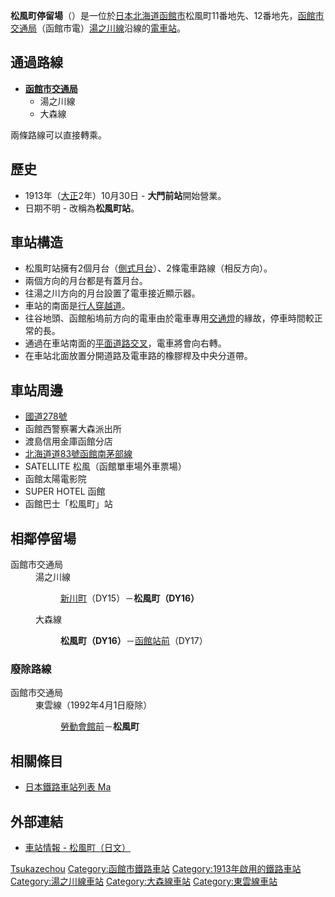 {{日本車站資訊
|公司色 = #1C218C
|文字色 = 
|站名 = 松風町停留場
|圖片 = Matsukazecho_Station.jpg
|pxl = 240px
|圖片說明 = 松風町停留場（攝於2009年5月）
|日文原名 = 松風町
|平假名 = まつかぜちょう
|羅馬拼音 = Matsukazechō
|副站名 = 
|電報略號 = 
|車站編號 = '''DY16'''
|所屬公司 = [[函館市交通局|函館市交通局]]
|所在地 = [[北海道|北海道]][[函館市|函館市]]松風町
|車站構造 = 地面車站
|月台配置 = 2面2線
|啟用年月日 = 1913年10月30日
|廢站年月日 = 
|乘客人數 = 
|上下車人次 = 
|統計年度 = 
|停站路線數 = 2
|所屬路線1 = 湯之川線
|距離1 = 6.0
|起點站1 = [[湯之川停留場|湯之川]]
|前一站1 = DY15 [[新川町停留場|新川町]]
|前一站距離1 = 0.4
|後一站距離1 = 
|後一站1 = 
|所屬路線2 = 大森線
|距離2 = 0.0
|起點站2 = 松風町
|前一站2 = 
|前一站距離2 = 
|後一站距離2 = 0.5
|後一站2 = [[函館站|函館站前]] DY17
|轉車 = 
|備註 = 
|全寬備註 = 
}}
'''松風町停留場'''（{{jpn|j=松風町停留場|hg=まつかぜちょうていりゅうじょう|rm=Matsukazechō teiryūjō|f=y}}）是一位於[[日本|日本]][[北海道|北海道]][[函館市|函館市]]松風町11番地先、12番地先，[[函館市交通局|函館市交通局]]（函館市電）[[湯之川線|湯之川線]]沿線的[[鐵路車站|電車站]]。

== 通過路線 ==
* '''[[函館市交通局|函館市交通局]]'''
** 湯之川線
** 大森線
兩條路線可以直接轉乘。

== 歷史 ==
* 1913年（[[大正|大正]]2年）10月30日 - '''大門前站'''開始營業。
* 日期不明 - 改稱為'''松風町站'''。

== 車站構造 ==
* 松風町站擁有2個月台（[[側式月台|側式月台]]）、2條電車路線（相反方向）。
* 兩個方向的月台都是有蓋月台。
* 往湯之川方向的月台設置了電車接近顯示器。
* 車站的南面是[[行人穿越道|行人穿越道]]。
* 往谷地頭、函館船塢前方向的電車由於電車專用[[交通燈|交通燈]]的緣故，停車時間較正常的長。
* 通過在車站南面的[[平面道路交叉|平面道路交叉]]，電車將會向右轉。
* 在車站北面放置分開道路及電車路的橡膠桿及中央分道帶。

== 車站周邊 ==
* [[國道278號|國道278號]]
* 函館西警察署大森派出所
* 渡島信用金庫函館分店
* [[北海道道83號函館南茅部線|北海道道83號函館南茅部線]]
* SATELLITE 松風（函館單車場外車票場）
* 函館太陽電影院
* SUPER HOTEL 函館
* 函館巴士「松風町」站

== 相鄰停留場 ==
; 函館市交通局
: 湯之川線
:: [[新川町停留場|新川町]]（DY15）－'''松風町（DY16）'''
: 大森線
:: '''松風町（DY16）'''－[[函館站|函館站前]]（DY17）

=== 廢除路線 ===
; 函館市交通局
: 東雲線（1992年4月1日廢除）
:: [[勞動會館前停留場|勞動會館前]]－'''松風町'''

==相關條目==
* [[日本鐵路車站列表_Ma|日本鐵路車站列表 Ma]]

== 外部連結 ==
* [https://web.archive.org/web/20110607134204/http://www.city.hakodate.hokkaido.jp/transport/rosen/tei/matsukaze.htm 車站情報 - 松風町（日文）]

{{函館市電}}
{{函館市電（廢線區間）}}

{{DEFAULTSORT:Matsukazecho}}
[[Category:日本鐵路車站_Ma|Tsukazechou]]
[[Category:函館市鐵路車站|Category:函館市鐵路車站]]
[[Category:1913年啟用的鐵路車站|Category:1913年啟用的鐵路車站]]
[[Category:湯之川線車站|Category:湯之川線車站]]
[[Category:大森線車站|Category:大森線車站]]
[[Category:東雲線車站|Category:東雲線車站]]